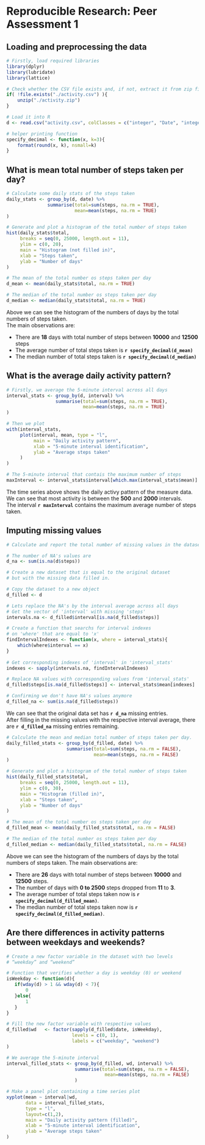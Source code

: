 Reproducible Research: Peer Assessment 1
==========================================

## Loading and preprocessing the data

```r

# Firstly, load required libraries
library(dplyr)
library(lubridate)
library(lattice)

# Check whether the CSV file exists and, if not, extract it from zip file
if( !file.exists("./activity.csv") ){
    unzip("./activity.zip")
}

# Load it into R
d <- read.csv("activity.csv", colClasses = c("integer", "Date", "integer"))

# helper printing function
specify_decimal <- function(x, k=3){
    format(round(x, k), nsmall=k)
}

```

## What is mean total number of steps taken per day?

```r

# Calculate some daily stats of the steps taken
daily_stats <- group_by(d, date) %>%
               summarise(total=sum(steps, na.rm = TRUE),
                         mean=mean(steps, na.rm = TRUE)
)

# Generate and plot a histogram of the total number of steps taken
hist(daily_stats$total,
     breaks = seq(0, 25000, length.out = 11),
     ylim = c(0, 20),
     main = "Histogram (not filled in)", 
     xlab = "Steps taken", 
     ylab = "Number of days"
)

# The mean of the total number os steps taken per day
d_mean <- mean(daily_stats$total, na.rm = TRUE)

# The median of the total number os steps taken per day
d_median <- median(daily_stats$total, na.rm = TRUE)

```

Above we can see the histogram of the numbers of days by the total numbers
of steps taken.  
The main observations are:  

+ There are **18** days with total number of steps
between **10000** and **12500** steps  
+ The average number of total steps taken is **`r specify_decimal(d_mean)`**  
+ The median number of total steps taken is **`r specify_decimal(d_median)`**  

## What is the average daily activity pattern?

```r

# Firstly, we average the 5-minute interval across all days
interval_stats <- group_by(d, interval) %>%
                  summarise(total=sum(steps, na.rm = TRUE),
                            mean=mean(steps, na.rm = TRUE)
)

# Then we plot
with(interval_stats,
     plot(interval, mean, type = "l",
          main = "Daily activity pattern",
          xlab = "5-minute interval identification",
          ylab = "Average steps taken"
     )
)

# The 5-minute interval that contais the maximum number of steps
maxInterval <- interval_stats$interval[which.max(interval_stats$mean)]

```

The time series above shows the daily activy pattern of the measure data.  
We can see that most activity is between the **500** and **2000** intervals.  
The interval **`r maxInterval`** contains the maximum average number of steps
taken.

## Imputing missing values

```r

# Calculate and report the total number of missing values in the dataset

# The number of NA's values are
d_na <- sum(is.na(d$steps))

# Create a new dataset that is equal to the original dataset
# but with the missing data filled in.

# Copy the dataset to a new object
d_filled <- d

# Lets replace the NA's by the interval average across all days
# Get the vector of 'interval' with missing 'steps'
intervals.na <- d_filled$interval[is.na(d_filled$steps)]

# Create a function that searchs for interval indexes
# on 'where' that are equal to 'x'
findIntervalIndexes <- function(x, where = interval_stats){
    which(where$interval == x)
}
    
# Get corresponding indexes of 'interval' in 'interval_stats'
indexes <- sapply(intervals.na, findIntervalIndexes)

# Replace NA values with corresponding values from 'interval_stats'
d_filled$steps[is.na(d_filled$steps)] <- interval_stats$mean[indexes]

# Confirming we don't have NA's values anymore
d_filled_na <- sum(is.na(d_filled$steps))

```

We can see that the original data set has **`r d_na`** missing entries.  
After filling in the missing values with the respective interval average,
there are **`r d_filled_na`** missing entries remaining.

```r

# Calculate the mean and median total number of steps taken per day.
daily_filled_stats <- group_by(d_filled, date) %>%
                      summarise(total=sum(steps, na.rm = FALSE),
                                mean=mean(steps, na.rm = FALSE)
)

# Generate and plot a histogram of the total number of steps taken
hist(daily_filled_stats$total,
     breaks = seq(0, 25000, length.out = 11),
     ylim = c(0, 30),
     main = "Histogram (filled in)", 
     xlab = "Steps taken", 
     ylab = "Number of days"
)

# The mean of the total number os steps taken per day
d_filled_mean <- mean(daily_filled_stats$total, na.rm = FALSE)

# The median of the total number os steps taken per day
d_filled_median <- median(daily_filled_stats$total, na.rm = FALSE)

```

Above we can see the histogram of the numbers of days by the total numbers
of steps taken. The main observations are:  

+ There are **26** days with total number of steps
between **10000** and **12500** steps.  
+ The number of days with **0 to 2500** steps dropped from **11** to **3**.
+ The average number of total steps taken now is
**`r specify_decimal(d_filled_mean)`**.  
+ The median number of total steps taken now is
**`r specify_decimal(d_filled_median)`**.  

## Are there differences in activity patterns between weekdays and weekends?

```r

# Create a new factor variable in the dataset with two levels
# “weekday” and “weekend”

# Function that verifies whether a day is weekday (0) or weekend
isWeekday <- function(d){
   if(wday(d) > 1 && wday(d) < 7){
       0
   }else{
       1
   }
}

# Fill the new factor variable with respective values
d_filled$wd   <- factor(sapply(d_filled$date, isWeekday),
                        levels = c(0, 1),
                        labels = c("weekday", "weekend")
)

# We average the 5-minute interval 
interval_filled_stats <- group_by(d_filled, wd, interval) %>%
                         summarise(total=sum(steps, na.rm = FALSE),
                                    mean=mean(steps, na.rm = FALSE)
                         )

# Make a panel plot containing a time series plot
xyplot(mean ~ interval|wd,
       data = interval_filled_stats,
       type = "l",
       layout=c(1,2),
       main = "Daily activity pattern (filled)",
       xlab = "5-minute interval identification",
       ylab = "Average steps taken"
)

```
